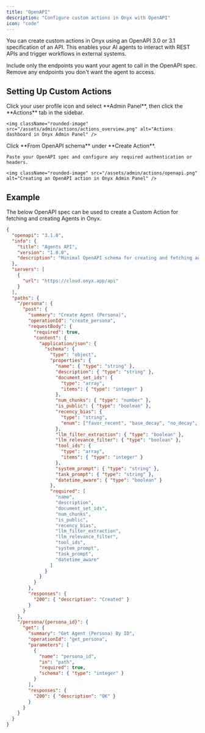 ```yaml
---
title: "OpenAPI"
description: "Configure custom actions in Onyx with OpenAPI"
icon: "code"
---
```


You can create custom actions in Onyx using an OpenAPI 3.0 or 3.1 specification of an API.
This enables your AI agents to interact with REST APIs and trigger workflows in external systems.

<Tip>
  Include only the endpoints you want your agent to call in the OpenAPI spec.
  Remove any endpoints you don't want the agent to access.
</Tip>

## Setting Up Custom Actions

<Steps>
  <Step title="Navigate to the Actions Dashboard">
    Click your user profile icon and select **Admin Panel**, then click the **Actions** tab in the sidebar.

    <img className="rounded-image" src="/assets/admin/actions/actions_overview.png" alt="Actions dashboard in Onyx Admin Panel" />
  </Step>

  <Step title="Create an OpenAPI Action">
    Click **From OpenAPI schema** under **Create Action**.

    Paste your OpenAPI spec and configure any required authentication or headers.

    <img className="rounded-image" src="/assets/admin/actions/openapi.png" alt="Creating an OpenAPI action in Onyx Admin Panel" />
  </Step>
</Steps>

## Example

The below OpenAPI spec can be used to create a Custom Action for fetching and creating Agents in Onyx.

```json OpenAPI expandable
{
  "openapi": "3.1.0",
  "info": {
    "title": "Agents API",
    "version": "1.0.0",
    "description": "Minimal OpenAPI schema for creating and fetching agents in Onyx"
  },
  "servers": [
    {
      "url": "https://cloud.onyx.app/api"
    }
  ],
  "paths": {
    "/persona": {
      "post": {
        "summary": "Create Agent (Persona)",
        "operationId": "create_persona",
        "requestBody": {
          "required": true,
          "content": {
            "application/json": {
              "schema": {
                "type": "object",
                "properties": {
                  "name": { "type": "string" },
                  "description": { "type": "string" },
                  "document_set_ids": {
                    "type": "array",
                    "items": { "type": "integer" }
                  },
                  "num_chunks": { "type": "number" },
                  "is_public": { "type": "boolean" },
                  "recency_bias": {
                    "type": "string",
                    "enum": ["favor_recent", "base_decay", "no_decay", "auto"]
                  },
                  "llm_filter_extraction": { "type": "boolean" },
                  "llm_relevance_filter": { "type": "boolean" },
                  "tool_ids": {
                    "type": "array",
                    "items": { "type": "integer" }
                  },
                  "system_prompt": { "type": "string" },
                  "task_prompt": { "type": "string" },
                  "datetime_aware": { "type": "boolean" }
                },
                "required": [
                  "name",
                  "description",
                  "document_set_ids",
                  "num_chunks",
                  "is_public",
                  "recency_bias",
                  "llm_filter_extraction",
                  "llm_relevance_filter",
                  "tool_ids",
                  "system_prompt",
                  "task_prompt",
                  "datetime_aware"
                ]
              }
            }
          }
        },
        "responses": {
          "200": { "description": "Created" }
        }
      }
    },
    "/persona/{persona_id}": {
      "get": {
        "summary": "Get Agent (Persona) By ID",
        "operationId": "get_persona",
        "parameters": [
          {
            "name": "persona_id",
            "in": "path",
            "required": true,
            "schema": { "type": "integer" }
          }
        ],
        "responses": {
          "200": { "description": "OK" }
        }
      }
    }
  }
}
```
